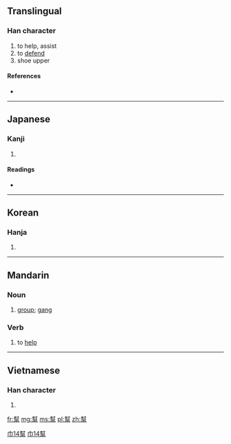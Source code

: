 {{also|帮}}
==Translingual==

===Han character===
{{Han char|rn=50|rad=巾|as=14|sn=17|four=4422<sub>7</sub>|canj=土戈竹日月 (GIHAB)}}

# to help, assist
# to [[defend]]
# shoe upper

====References====
* {{Han ref|kx=0337.230|dkj=09125|dj=0644.280|hdz=10756.150|uh=5E6B|ud=24171|bh=C0B0|bd=49328}}

----

==Japanese==

===Kanji===
{{ja-kanji|grade=|rs=巾14}}

# {{defn|lang=ja|sort=巾14}}

====Readings====
* {{ja-readings|on=[[ほう]] (hō)|kun=[[たすける]] (tasukeru)}}

----

==Korean==

===Hanja===
{{ko-hanja|hangeul=방|rv=bang|mr=pang}}

# {{defn|lang=ko|sort=巾14}}

----

==Mandarin==

===Noun===
{{cmn-noun|t|pin=bāng|pint=bang1|tra=幫|sim=帮|rs=巾14}}

# [[group]]; [[gang]]

===Verb===
{{cmn-verb|t|pin=bāng|pint=bang1|tra=幫|sim=帮|rs=巾14}}

# to [[help]]

[[Category:zh-tw:Elementary Mandarin|巾14幫]]
[[Category:zh-tw:Intermediate Mandarin|巾14幫]]

----

==Vietnamese==

===Han character===
{{vi-hantu|[[bang]]|rs=巾14}}

# {{defn|lang=vi|sort=巾14}}

[[fr:幫]]
[[mg:幫]]
[[ms:幫]]
[[pl:幫]]
[[zh:幫]]